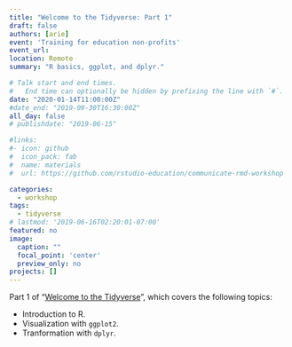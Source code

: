 ```yaml
---
title: "Welcome to the Tidyverse: Part 1"
draft: false
authors: [arie]
event: 'Training for education non-profits'
event_url: 
location: Remote 
summary: "R basics, ggplot, and dplyr."

# Talk start and end times.
#   End time can optionally be hidden by prefixing the line with `#`.
date: "2020-01-14T11:00:00Z"
#date_end: "2019-09-30T16:30:00Z"
all_day: false
# publishdate: "2019-06-15"

#links:
#- icon: github
#  icon_pack: fab
#  name: materials
#  url: https://github.com/rstudio-education/communicate-rmd-workshop

categories:
  - workshop
tags:
  - tidyverse
# lastmod: '2019-06-16T02:20:01-07:00'
featured: no
image:
  caption: ""
  focal_point: 'center'
  preview_only: no
projects: []
---
```


Part 1 of "[Welcome to the Tidyverse](https://github.com/rstudio-education/welcome-to-the-tidyverse)", which covers the following topics:

 - Introduction to R.
 - Visualization with `ggplot2`.
 - Tranformation with `dplyr`.

